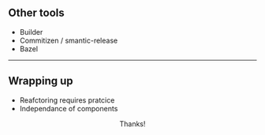 

## Other tools

- Builder
- Commitizen / smantic-release
- Bazel

---

## Wrapping up

- Reafctoring requires pratcice
- Independance of components

<center>Thanks!</center>